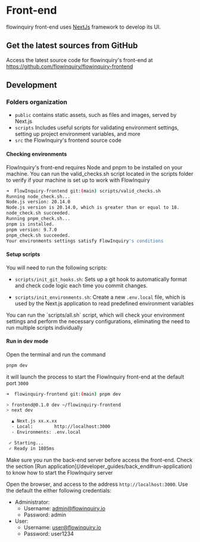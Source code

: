 
# Front-end

flowinquiry front-end uses [NextJs](https://nextjs.org/) framework to develop its UI.

## Get the latest sources from GitHub

Access the latest source code for flowinquiry's front-end at https://github.com/flowinquiry/flowinquiry-frontend

## Development

### Folders organization

<FileTree>
  <FileTree.Folder name="flowinquiry-frontend" defaultOpen>
    <FileTree.Folder name="public" />
    <FileTree.Folder name="scripts" />
    <FileTree.Folder name="src" />
  </FileTree.Folder>
</FileTree>

* `public` contains static assets, such as files and images, served by Next.js
* `scripts` Includes useful scripts for validating environment settings, setting up project environment variables, and more
* `src` the FlowInquiry's frontend source code

#### Checking environments

FlowInquiry's front-end requires Node and pnpm to be installed on your machine. You can run the valid_checks.sh script located in the scripts folder to verify if your machine is set up to work with FlowInquiry

```bash
➜  FlowInquiry-frontend git:(main) scripts/valid_checks.sh
Running node_check.sh...
Node.js version: 20.14.0
Node.js version is 20.14.0, which is greater than or equal to 18.
node_check.sh succeeded.
Running pnpm_check.sh...
pnpm is installed.
pnpm version: 9.7.0
pnpm_check.sh succeeded.
Your environments settings satisfy FlowInquiry's conditions
```

#### Setup scripts

You will need to run the following scripts:
* `scripts/init_git_hooks.sh`: Sets up a git hook to automatically format and check code logic each time you commit changes.

* `scripts/init_environments.sh`: Create a new `.env.local` file, which is used by the Next.js application to read predefined environment variables

<Callout emoji="💡">
  You can run the `scripts/all.sh` script, which will check your environment settings and perform the necessary configurations, eliminating the need to run multiple scripts individually
</Callout>

#### Run in dev mode

Open the terminal and run the command
```bash
pnpm dev
```

it will launch the process to start the FlowInquiry front-end at the default port `3000`
```bash
➜  flowinquiry-frontend git:(main) pnpm dev

> frontend@0.1.0 dev ~/flowinquiry-frontend
> next dev

  ▲ Next.js xx.x.xx
  - Local:        http://localhost:3000
  - Environments: .env.local

 ✓ Starting...
 ✓ Ready in 1805ms
```

<Callout type="error" emoji="️🚫">
Make sure you run the back-end server before access the front-end. Check the section
[Run application](/developer_guides/back_end#run-application) to know how to start
the FlowInquiry server
</Callout>

Open the browser, and access to the address `http://localhost:3000`. Use the default
the either following credentials:

* Administrator:
    * Username: admin@flowinquiry.io
    * Password: admin
* User:
    * Username: user@flowinquiry.io
    * Password: user1234